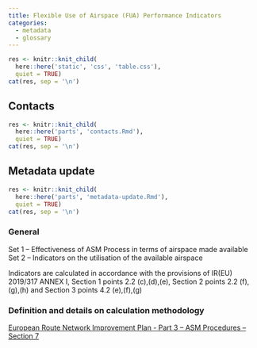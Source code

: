 ```yaml
---
title: Flexible Use of Airspace (FUA) Performance Indicators 
categories:
  - metadata
  - glossary
---
```


```r
res <- knitr::knit_child(
  here::here('static', 'css', 'table.css'),
  quiet = TRUE)
cat(res, sep = '\n')
```

## Contacts

```r
res <- knitr::knit_child(
  here::here('parts', 'contacts.Rmd'),
  quiet = TRUE)
cat(res, sep = '\n')
```


## Metadata update

```r
res <- knitr::knit_child(
  here::here('parts', 'metadata-update.Rmd'),
  quiet = TRUE)
cat(res, sep = '\n')
```

### General

Set 1 – Effectiveness of ASM Process in terms of airspace made available 
Set 2 – Indicators on the utilisation of the available airspace 

Indicators are calculated in accordance with the provisions of IR(EU) 2019/317 ANNEX I, Section 1 points 2.2 (c),(d),(e), Section 2 points 2.2 (f),(g),(h) and Section 3 points 4.2 (e),(f),(g)

### Definition and details on calculation methodology
<a href="https://www.eurocontrol.int/sites/default/files/2021-07/ernip-part-3-asm-handbook-edition-5-ver-5-8.pdf" target="_blank">European Route Network Improvement Plan - Part 3 – ASM Procedures – Section 7</a>
